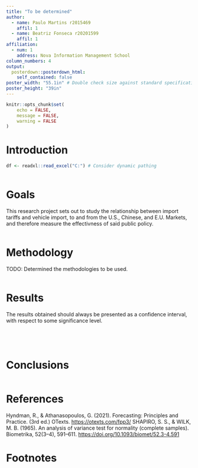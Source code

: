 ---
title: "To be determined"
author:
  - name: Paulo Martins r2015469
    affil: 1
  - name: Beatriz Fonseca r20201599
    affil: 1
affiliation:
  - num: 1
    address: Nova Information Management School
column_numbers: 4
output: 
  posterdown::posterdown_html:
    self_contained: false
poster_width: "55.1in" # Double check size against standard specifications.
poster_height: "39in"
---
```{r setup, include=FALSE}
knitr::opts_chunk$set(
	echo = FALSE,
	message = FALSE,
	warning = FALSE
)
```
# **Introduction**
```{r, include=FALSE}
df <- readxl::read_excel("C:") # Consider dynamic pathing
```
```{r echo=FALSE, out.width='100%', fig.align='center', fig.cap='Figure 1. Template 1'}
```
# **Goals**
This research project sets out to study the relationship between import tariffs and vehicle import, to and from the U.S., Chinese, and E.U. Markets, and therefore measure the effectivness of said public policy.

```{r echo=FALSE, out.width='100%', fig.align='center', fig.cap='Figure 2. Figure 2 template.'}
```
# **Methodology**
TODO: Determined the methodologies to be used.
```{r echo=FALSE, out.width='100%', fig.align='center', fig.cap='Figure 3. Figure 3 template.'}
```
# **Results**
The results obtained should always be presented as a confidence interval, with respect to some significance level.
```{r echo=FALSE}
```
```{r echo=FALSE}
```
```{r echo=FALSE, fig.cap='Table 1. '}
```
```{r echo=FALSE, out.width='100%', fig.align='center', fig.cap='Figure 4. Figure 4 template'}
```
# **Conclusions**
```{r echo=FALSE, out.width='100%', fig.align='center', fig.cap='Figure 5. Figure 5 template'}
```
# **References**
Hyndman, R., & Athanasopoulos, G. (2021). Forecasting: Principles and Practice. (3rd ed.) OTexts. <https://otexts.com/fpp3/>
SHAPIRO, S. S., & WILK, M. B. (1965). An analysis of variance test for normality (complete samples). Biometrika, 52(3--4), 591--611. <https://doi.org/10.1093/biomet/52.3-4.591>

# **Footnotes**

